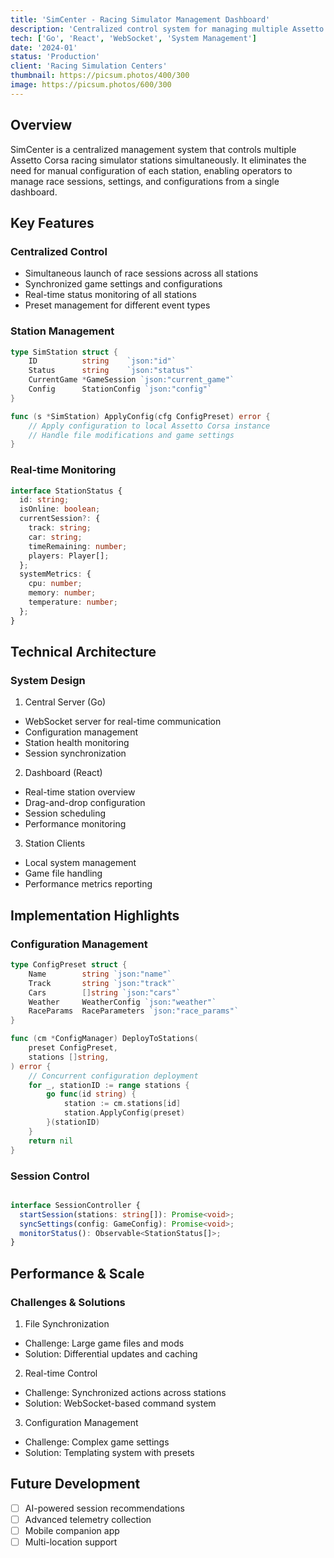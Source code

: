 ```yaml
---
title: 'SimCenter - Racing Simulator Management Dashboard'
description: 'Centralized control system for managing multiple Assetto Corsa racing simulators, enabling synchronized game sessions and configurations across simulation stations.'
tech: ['Go', 'React', 'WebSocket', 'System Management']
date: '2024-01'
status: 'Production'
client: 'Racing Simulation Centers'
thumbnail: https://picsum.photos/400/300
image: https://picsum.photos/600/300
---
```


## Overview

SimCenter is a centralized management system that controls multiple Assetto Corsa racing simulator stations simultaneously. It eliminates the need for manual configuration of each station, enabling operators to manage race sessions, settings, and configurations from a single dashboard.

## Key Features

### Centralized Control
- Simultaneous launch of race sessions across all stations
- Synchronized game settings and configurations
- Real-time status monitoring of all stations
- Preset management for different event types

### Station Management
```go
type SimStation struct {
    ID          string    `json:"id"`
    Status      string    `json:"status"`
    CurrentGame *GameSession `json:"current_game"`
    Config      StationConfig `json:"config"`
}

func (s *SimStation) ApplyConfig(cfg ConfigPreset) error {
    // Apply configuration to local Assetto Corsa instance
    // Handle file modifications and game settings
}

```

### Real-time Monitoring

```typescript
interface StationStatus {
  id: string;
  isOnline: boolean;
  currentSession?: {
    track: string;
    car: string;
    timeRemaining: number;
    players: Player[];
  };
  systemMetrics: {
    cpu: number;
    memory: number;
    temperature: number;
  };
}
```

## Technical Architecture

### System Design
1. Central Server (Go)
- WebSocket server for real-time communication
- Configuration management
- Station health monitoring
- Session synchronization
2. Dashboard (React)
- Real-time station overview
- Drag-and-drop configuration
- Session scheduling
- Performance monitoring
3. Station Clients

- Local system management
- Game file handling
- Performance metrics reporting

## Implementation Highlights
### Configuration Management
```go
type ConfigPreset struct {
    Name        string `json:"name"`
    Track       string `json:"track"`
    Cars        []string `json:"cars"`
    Weather     WeatherConfig `json:"weather"`
    RaceParams  RaceParameters `json:"race_params"`
}

func (cm *ConfigManager) DeployToStations(
    preset ConfigPreset,
    stations []string,
) error {
    // Concurrent configuration deployment
    for _, stationID := range stations {
        go func(id string) {
            station := cm.stations[id]
            station.ApplyConfig(preset)
        }(stationID)
    }
    return nil
}
```
### Session Control
```typescript

interface SessionController {
  startSession(stations: string[]): Promise<void>;
  syncSettings(config: GameConfig): Promise<void>;
  monitorStatus(): Observable<StationStatus[]>;
}
```
## Performance & Scale
### Challenges & Solutions
1. File Synchronization

- Challenge: Large game files and mods
- Solution: Differential updates and caching
2. Real-time Control

- Challenge: Synchronized actions across stations
- Solution: WebSocket-based command system
3. Configuration Management

- Challenge: Complex game settings
- Solution: Templating system with presets
## Future Development
- [ ] AI-powered session recommendations
- [ ] Advanced telemetry collection
- [ ] Mobile companion app
- [ ] Multi-location support